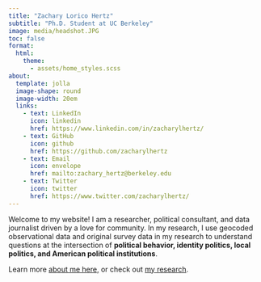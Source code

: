```yaml
---
title: "Zachary Lorico Hertz"
subtitle: "Ph.D. Student at UC Berkeley"
image: media/headshot.JPG
toc: false
format:
  html:
    theme: 
      - assets/home_styles.scss
about: 
  template: jolla
  image-shape: round
  image-width: 20em
  links:
    - text: LinkedIn
      icon: linkedin
      href: https://www.linkedin.com/in/zacharylhertz/
    - text: GitHub
      icon: github
      href: https://github.com/zacharylhertz
    - text: Email
      icon: envelope
      href: mailto:zachary_hertz@berkeley.edu
    - text: Twitter
      icon: twitter
      href: https://www.twitter.com/zacharylhertz/
---
```


Welcome to my website! I am a researcher, political consultant, and data journalist driven by a love for community. In my research, I use geocoded observational data and original survey data in my research to understand questions at the intersection of **political behavior, identity politics, local politics, and American political institutions**.

Learn more [about me here,](https://zacharylhertz.github.io/about/) or check out [my research](https://zacharylhertz.github.io/research/).

